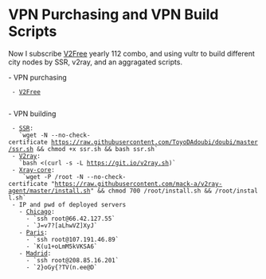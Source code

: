 = VPN Purchasing and VPN Build Scripts =
 
Now I subscribe [[https://w1.v2free.net|V2Free]] yearly 112 combo, and using vultr to build different city nodes by SSR, v2ray, and an aggragated scripts.

- VPN purchasing
  - [[https://w1.v2free.net|V2Free]]
   
- VPN building
  - [[https://github.com/ToyoDAdoubi/doubi|SSR]]:
    `wget -N --no-check-certificate https://raw.githubusercontent.com/ToyoDAdoubi/doubi/master/ssr.sh && chmod +x ssr.sh && bash ssr.sh`
  - [[https://github.com/233boy/v2ray|V2ray]]:
    `bash <(curl -s -L https://git.io/v2ray.sh)`
  - [[https://github.com/mack-a/v2ray-agent|Xray-core]]:
     `wget -P /root -N --no-check-certificate "https://raw.githubusercontent.com/mack-a/v2ray-agent/master/install.sh" && chmod 700 /root/install.sh && /root/install.sh`
  - IP and pwd of deployed servers
    - [[https://my.vultr.com/subs/?id=4e95ebc3-0bb4-4608-9dc5-f4d9cf0c4819|Chicago]]:
      - `ssh root@66.42.127.55`
      - `J=v7?[aLhwVZ]XyJ`
    - [[https://my.vultr.com/subs/?id=613666a7-6faa-4cc8-b2d1-fc6ec2b8b5d8|Paris]]: 
      - `ssh root@107.191.46.89` 
      - `K(u1+oLmM5kVKSA6`
    - [[https://my.vultr.com/subs/?id=52163ab0-ccb9-4dfa-a172-1e472914226a|Madrid]]: 
      - `ssh root@208.85.16.201` 
      - `2}oGy{?TV(n.ee@D`
